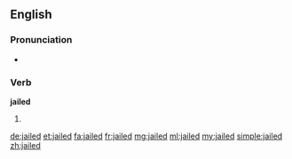 ==English==

===Pronunciation===
* {{IPA|/dʒeɪld/|lang=en}}

===Verb===
'''jailed'''

# {{en-past of|jail}}

[[de:jailed]]
[[et:jailed]]
[[fa:jailed]]
[[fr:jailed]]
[[mg:jailed]]
[[ml:jailed]]
[[my:jailed]]
[[simple:jailed]]
[[zh:jailed]]